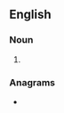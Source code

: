 {{also|Doore}}
==English==

===Noun===
{{en-noun}}

# {{obsolete spelling of|door|lang=en}}

===Anagrams===
* {{anagrams|en|rodeo}}